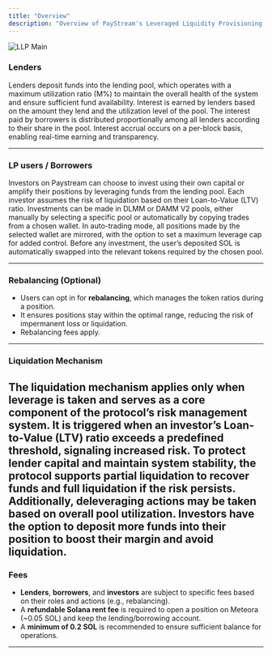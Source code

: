 ```yaml
---
title: "Overview"
description: "Overview of PayStream's Leveraged Liquidity Provisioning (LLP) system."
---
```


![LLP Main](./images/llp-main.png)


### Lenders


Lenders deposit funds into the lending pool, which operates with a maximum utilization ratio (M%) to maintain the overall health of the system and ensure sufficient fund availability. Interest is earned by lenders based on the amount they lend and the utilization level of the pool. The interest paid by borrowers is distributed proportionally among all lenders according to their share in the pool. Interest accrual occurs on a per-block basis, enabling real-time earning and transparency.

---

### LP users / Borrowers

Investors on Paystream can choose to invest using their own capital or amplify their positions by leveraging funds from the lending pool. Each investor assumes the risk of liquidation based on their Loan-to-Value (LTV) ratio. Investments can be made in DLMM or DAMM V2 pools, either manually by selecting a specific pool or automatically by copying trades from a chosen wallet. In auto-trading mode, all positions made by the selected wallet are mirrored, with the option to set a maximum leverage cap for added control. Before any investment, the user’s deposited SOL is automatically swapped into the relevant tokens required by the chosen pool.

---

### **Rebalancing (Optional)**

- Users can opt in for **rebalancing**, which manages the token ratios during a position.
- It ensures positions stay within the optimal range, reducing the risk of impermanent loss or liquidation.
- Rebalancing fees apply.

---

### **Liquidation Mechanism**

The liquidation mechanism  applies only when leverage is taken and serves as a core component of the protocol’s risk management system. It is triggered when an investor’s Loan-to-Value (LTV) ratio exceeds a predefined threshold, signaling increased risk. To protect lender capital and maintain system stability, the protocol supports partial liquidation to recover funds and full liquidation if the risk persists. Additionally, deleveraging actions may be taken based on overall pool utilization. Investors have the option to deposit more funds into their position to boost their margin and avoid liquidation.
---

### **Fees**

- **Lenders**, **borrowers**, and **investors** are subject to specific fees based on their roles and actions (e.g., rebalancing).
- A **refundable Solana rent fee** is required to open a position on Meteora (~0.05 SOL) and keep the lending/borrowing account.
- A **minimum of 0.2 SOL** is recommended to ensure sufficient balance for operations.

---
